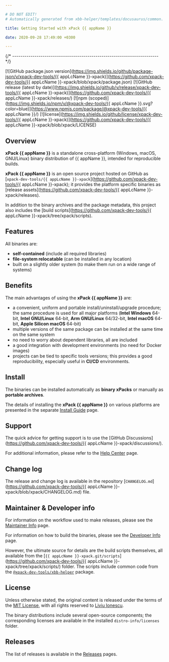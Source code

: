 ```yaml
---

# DO NOT EDIT!
# Automatically generated from xbb-helper/templates/docusaurus/common.

title: Getting Started with xPack {{ appName }}

date: 2020-09-28 17:49:00 +0300

---
```



{/* ------------------------------------------------------------------------ */}

[![GitHub package.json version](https://img.shields.io/github/package-json/v/xpack-dev-tools/{{ appLcName }}-xpack)](https://github.com/xpack-dev-tools/{{ appLcName }}-xpack/blob/xpack/package.json)
[![GitHub release (latest by date)](https://img.shields.io/github/v/release/xpack-dev-tools/{{ appLcName }}-xpack)](https://github.com/xpack-dev-tools/{{ appLcName }}-xpack/releases/)
[![npm (scoped)](https://img.shields.io/npm/v/@xpack-dev-tools/{{ appLcName }}.svg?color=blue)](https://www.npmjs.com/package/@xpack-dev-tools/{{ appLcName }}/)
[![license](https://img.shields.io/github/license/xpack-dev-tools/{{ appLcName }}-xpack)](https://github.com/xpack-dev-tools/{{ appLcName }}-xpack/blob/xpack/LICENSE)

## Overview

**xPack {{ appName }}** is a standalone cross-platform (Windows, macOS, GNU/Linux)
binary distribution of {{ appName }},
intended for reproducible builds.

<Overview/>

**xPack {{ appName }}** is an open source project hosted on GitHub as
[`xpack-dev-tools/{{ appLcName }}-xpack`](https://github.com/xpack-dev-tools/{{ appLcName }}-xpack);
it provides the platform specific binaries as
[release assets](https://github.com/xpack-dev-tools/{{ appLcName }}-xpack/releases).

In addition to the binary archives and the package metadata,
this project also includes the
[build scripts](https://github.com/xpack-dev-tools/{{ appLcName }}-xpack/tree/xpack/scripts).

<UpgradeNotice/>

## Features

All binaries are:

- **self-contained** (include all required libraries)
- **file-system relocatable** (can be installed in any location)
- built on a slightly older system (to make them run on a wide range of systems)

## Benefits

The main advantages of using the **xPack {{ appName }}** are:

- a convenient, uniform and portable install/uninstall/upgrade procedure;
  the same procedure is used for all major
  platforms (**Intel Windows** 64-bit,
  **Intel GNU/Linux** 64-bit,
  **Arm GNU/Linux** 64/32-bit,
  **Intel macOS** 64-bit,
  **Apple Silicon macOS** 64-bit)
- multiple versions of the same package can be installed at the same time on
  the same system
- no need to worry about dependent libraries, all are included
- a good integration with development environments (no need for Docker images)
- projects can be tied to specific tools versions; this provides a good
  reproducibility, especially useful in **CI/CD** environments.

<Compatibility/>

## Install

The binaries can be installed automatically as **binary xPacks** or manually as
**portable archives**.

The details of installing the **xPack {{ appName }}** on various platforms are
presented in the separate
[Install Guide](/docs/install/) page.

<Documentation/>

<ReleaseSchedule/>

## Support

The quick advice for getting support is to use the
[GitHub Discussions](https://github.com/xpack-dev-tools/{{ appLcName }}-xpack/discussions/).

For additional information, please refer to the
[Help Center](/docs/support/) page.

## Change log

The release and change log is available in the repository
[`CHANGELOG.md`](https://github.com/xpack-dev-tools/{{ appLcName }}-xpack/blob/xpack/CHANGELOG.md) file.

## Maintainer & Developer info

For information on the workflow used to make releases, please see the
[Maintainer Info](/docs/maintainer-info/) page.

For information on how to build the binaries, please see the
[Developer Info](/docs/developer-info/) page.

However, the ultimate source for details are the build scripts themselves,
all available from the
[`{{ appLcName }}-xpack.git/scripts`](https://github.com/xpack-dev-tools/{{ appLcName }}-xpack/tree/xpack/scripts/)
folder. The scripts include common code from the [`@xpack-dev-tools/xbb-helper`](https://github.com/xpack-dev-tools/xbb-helper-xpack) package.

## License

Unless otherwise stated, the original content is released under the terms of the
[MIT License](https://opensource.org/licenses/mit/),
with all rights reserved to
[Liviu Ionescu](https://github.com/ilg-ul).

The binary distributions include several open-source components; the
corresponding licenses are available in the installed
`distro-info/licenses` folder.

## Releases

The list of releases is available in the [Releases](/docs/releases/) pages.
